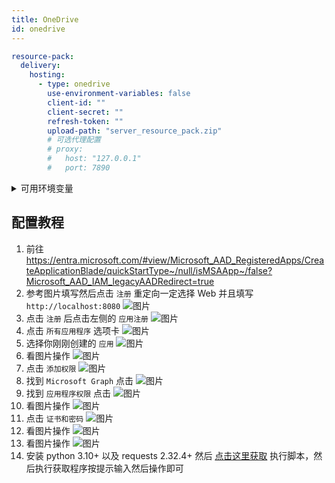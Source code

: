 ```yaml
---
title: OneDrive
id: onedrive
---
```


```yaml
resource-pack:
  delivery:
    hosting:
      - type: onedrive
        use-environment-variables: false
        client-id: ""
        client-secret: ""
        refresh-token: ""
        upload-path: "server_resource_pack.zip"
        # 可选代理配置
        # proxy:
        #   host: "127.0.0.1"
        #   port: 7890
```

<details>
  <summary>可用环境变量</summary>
  - CE_ONEDRIVE_CLIENT_ID
  - CE_ONEDRIVE_CLIENT_SECRET
  - CE_ONEDRIVE_REFRESH_TOKEN
</details>

## 配置教程

1. 前往 https://entra.microsoft.com/#view/Microsoft_AAD_RegisteredApps/CreateApplicationBlade/quickStartType~/null/isMSAApp~/false?Microsoft_AAD_IAM_legacyAADRedirect=true
2. 参考图片填写然后点击 `注册` 重定向一定选择 Web 并且填写 `http://localhost:8080`
   ![图片](/img/i18n/zh-Hans/host/onedrive-1.png)
3. 点击 `注册` 后点击左侧的 `应用注册`
   ![图片](/img/i18n/zh-Hans/host/onedrive-2.png)
4. 点击 `所有应用程序` 选项卡
   ![图片](/img/i18n/zh-Hans/host/onedrive-3.png)
5. 选择你刚刚创建的 `应用`
   ![图片](/img/i18n/zh-Hans/host/onedrive-4.png)
6. 看图片操作
   ![图片](/img/i18n/zh-Hans/host/onedrive-5.png)
7. 点击 `添加权限`
   ![图片](/img/i18n/zh-Hans/host/onedrive-6.png)
8. 找到 `Microsoft Graph` 点击
   ![图片](/img/i18n/zh-Hans/host/onedrive-7.png)
9. 找到 `应用程序权限` 点击
   ![图片](/img/i18n/zh-Hans/host/onedrive-8.png)
10. 看图片操作
    ![图片](/img/i18n/zh-Hans/host/onedrive-9.png)
11. 点击 `证书和密码`
    ![图片](/img/i18n/zh-Hans/host/onedrive-10.png)
12. 看图片操作
    ![图片](/img/i18n/zh-Hans/host/onedrive-11.png)
13. 看图片操作
    ![图片](/img/i18n/zh-Hans/host/onedrive-12.png)
14. 安装 python 3.10+ 以及 requests 2.32.4+ 然后 [点击这里获取](/file/i18n/zh-Hans/dropbox-onedrive.py) 执行脚本，然后执行获取程序按提示输入然后操作即可
